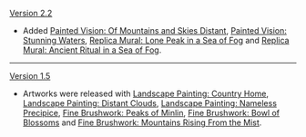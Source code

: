 {{Change History/Header}}
[[Version 2.2]]
* Added [[Painted Vision: Of Mountains and Skies Distant]], [[Painted Vision: Stunning Waters]], [[Replica Mural: Lone Peak in a Sea of Fog]] and [[Replica Mural: Ancient Ritual in a Sea of Fog]].
----
[[Version 1.5]]
* Artworks were released with [[Landscape Painting: Country Home]], [[Landscape Painting: Distant Clouds]], [[Landscape Painting: Nameless Precipice]], [[Fine Brushwork: Peaks of Minlin]], [[Fine Brushwork: Bowl of Blossoms]] and [[Fine Brushwork: Mountains Rising From the Mist]].